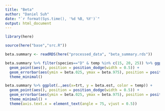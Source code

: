 ```yaml
---
title: "Beta"
author: "Daniel Suh"
date: "`r format(Sys.time(), '%d %B, %Y')`"
output: html_document
---
```


```r
library(here)

source(here("base","src.R"))
```

```r
beta.summary <- readRDS(here("processed_data", "beta_summary.rds"))
```

```r
beta.summary %>% filter(species=="D" & temp %in% c(15, 20, 25)) %>% ggplot(.,aes(x=trt, y = beta.est, color = temp)) +
  geom_point(aes(), position = position_dodge(width = 0.5)) + 
  geom_errorbar(aes(ymin = beta.025, ymax = beta.975), position = position_dodge(width = 0.5)) +
  theme_minimal()

beta.summary %>% ggplot(.,aes(x=trt, y = beta.est, color = temp)) +
  geom_point(aes(), position = position_dodge(width = 0.5)) + 
  geom_errorbar(aes(ymin = beta.025, ymax = beta.975), position = position_dodge(width = 0.5)) +
  theme_minimal() + 
  theme(axis.text.x = element_text(angle = 75, vjust = 0.5))
```


